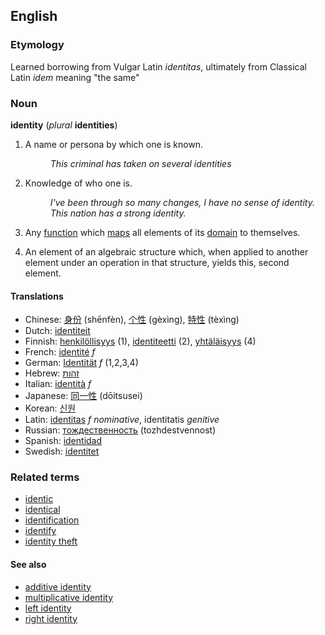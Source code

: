 ==English==

===Etymology===
Learned borrowing from Vulgar Latin ''identitas'', ultimately from Classical Latin ''idem'' meaning "the same"

===Noun===
'''identity''' (''plural'' '''identities''')

# A name or persona by which one is known.
#: ''This criminal has taken on several identities''
# Knowledge of who one is.
#: ''I've been through so many changes, I have no sense of identity.''
#: ''This nation has a strong identity.''
# {{cattag2|algebra|computing}} Any [[function]] which [[map]]s all elements of its [[domain]] to themselves.
# {{algebra}} An element of an algebraic structure which, when applied to another element under an operation in that structure, yields this, second element.

====Translations====
*Chinese: [[身份]] (shēnfèn), [[个性]] (gèxìng), [[特性]] (tèxìng)
*Dutch: [[identiteit]]
*Finnish: [[henkilöllisyys]] (1), [[identiteetti]] (2), [[yhtäläisyys]] (4)
*French: [[identité]] ''f''
*German: [[Identität]] ''f'' (1,2,3,4)
*Hebrew: [[זהות]]
*Italian: [[identità]] ''f''
*Japanese: [[同一性]] (d&#333;itsusei)
*Korean: [[신원]]
*Latin: [[identitas]] ''f'' ''nominative'', identitatis ''genitive''
*Russian: [[тождественность]] (tozhdestvennost)
*Spanish: [[identidad]]
*Swedish: [[identitet]]

===Related terms===
*[[identic]]
*[[identical]]
*[[identification]]
*[[identify]]
*[[identity theft]]

====See also====
*[[additive identity]]
*[[multiplicative identity]]
*[[left identity]]
*[[right identity]]